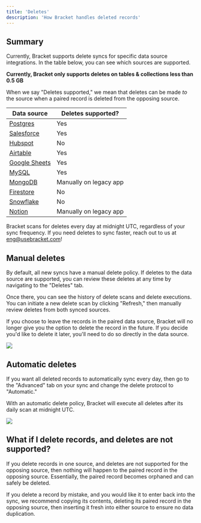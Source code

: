 ```yaml
---
title: 'Deletes'
description: 'How Bracket handles deleted records'
---
```


## Summary

Currently, Bracket supports delete syncs for specific data source integrations. In the table below, you can see which sources are supported.

**Currently, Bracket only supports deletes on tables & collections less than 0.5 GB**

<Note>When we say "Deletes supported," we mean that deletes can be made _to_ the source when a paired record is deleted from the opposing source.</Note>


| Data source                                  | Deletes supported?                                                                                                                  |
| --------------------------------      | --------------------------------------------------------------------------------------------------------------------------------- |
| [Postgres](/connecting/postgres_connecting)      | Yes                                                                                                             |
| [Salesforce](/database/salesforce_connecting)      | Yes                                                            |
| [Hubspot](/database/hubspot_connecting)  | No                                                            |
| [Airtable](/connecting/airtable_connecting)      | Yes                                                                                              |
| [Google Sheets](/connecting/gsheets_connecting)  | Yes                                                                     |
| [MySQL](/database/mysql_connecting)      | Yes                                                            |
| [MongoDB](/database/mongodb_connecting)          | Manually on legacy app      |
| [Firestore](/database/firebase_connecting)      | No                                                            |
| [Snowflake](/database/snowflake_connecting)      | No                                                            |
| [Notion](/connecting/notion_connecting)          | Manually on legacy app                                                                   |

<Info>Bracket scans for deletes every day at midnight UTC, regardless of your sync frequency. If you need deletes to sync faster, reach out to us at eng@usebracket.com!</Info>

## Manual deletes

By default, all new syncs have a manual delete policy. If deletes to the data source are supported, you can review these deletes at any time by navigating to the "Deletes" tab.

Once there, you can see the history of delete scans and delete executions. You can initiate a new delete scan by clicking "Refresh," then manually review deletes from both synced sources.

If you choose to leave the records in the paired data source, Bracket will no longer give you the option to delete the record in the future. If you decide you'd like to delete it later, you'll need to do so directly in the data source.

<Example>
  <img class="rounded-md w-full" src="/img/postgres_airtable_manual_deletes.gif" />
</Example>

## Automatic deletes

If you want all deleted records to automatically sync every day, then go to the "Advanced" tab on your sync and change the delete protocol to "Automatic."

With an automatic delete policy, Bracket will execute all deletes after its daily scan at midnight UTC.

<Example>
  <img class="rounded-md w-full" src="/img/change_delete_policy.gif" />
</Example>

## What if I delete records, and deletes are not supported?

If you delete records in one source, and deletes are not supported for the opposing source, then nothing will happen to the paired record in the opposing source. Essentially, the paired record becomes orphaned and can safely be deleted.

<Tip>If you delete a record by mistake, and you would like it to enter back into the sync, we recommend copying its contents, deleting its paired record in the opposing source, then inserting it fresh into either source to ensure no data duplication.</Tip>
